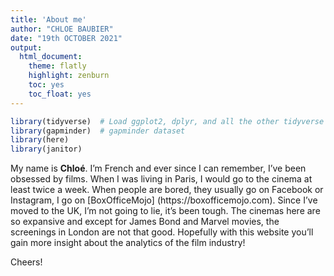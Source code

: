 ```yaml
---
title: 'About me'
author: "CHLOE BAUBIER"
date: "19th OCTOBER 2021"
output:
  html_document:
    theme: flatly
    highlight: zenburn
    toc: yes
    toc_float: yes
---
```


```r
library(tidyverse)  # Load ggplot2, dplyr, and all the other tidyverse packages
library(gapminder)  # gapminder dataset
library(here)
library(janitor)
```



My name is **Chloé**. 
I'm French and ever since I can remember, I've been obsessed by films. When I was living in Paris, I would go to the cinema at least twice a week. When people are bored, they usually go on Facebook or Instagram, I go on [BoxOfficeMojo] (https://boxofficemojo.com). 
Since I've moved to the UK, I'm not going to lie, it's been tough. The cinemas here are so expansive and except for James Bond and Marvel movies, the screenings in London are not that good. 
Hopefully with this website you'll gain more insight about the analytics of the film industry!

Cheers!


